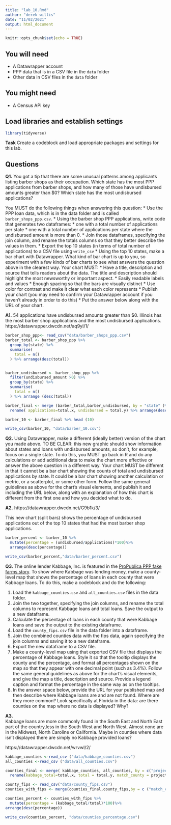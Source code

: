 ```yaml
---
title: "lab_10.Rmd"
author: "derek willis"
date: "11/02/2021"
output: html_document
---
```


```r
knitr::opts_chunk$set(echo = TRUE)
```

## You will need

* A Datawrapper account
* PPP data that is in a CSV file in the `data` folder
* Other data in CSV files in the `data` folder

## You might need

* A Census API key

## Load libraries and establish settings

```r
library(tidyverse)
```

**Task** Create a codeblock and load appropriate packages and settings for this lab.

## Questions

**Q1.** You got a tip that there are some unusual patterns among applicants listing barber shops as their occupation. Which state has the most PPP applications from barber shops, and how many of those have undisbursed amounts greater than $0? Which state has the most undisbursed applications?

You MUST do the following things when answering this question:
* Use the PPP loan data, which is in the data folder and is called `barber_shops_ppp.csv`.
* Using the barber shop PPP applications, write code that generates two dataframes:
  * one with a total number of applications per state
  * one with a total number of applications per state where the undisbursed amount is more than 0.
* Join those dataframes, specifying the join column, and rename the totals columns so that they better describe the values in them.
* Export the top 10 states (in terms of total number of applications) to a CSV file using `write_csv`
* Using the top 10 states, make a bar chart with Datawrapper. What kind of bar chart is up to you, so experiment with a few kinds of bar charts to see what answers the question above in the clearest way. Your chart MUST:
  * Have a title, description and source that tells readers about the data. The title and description should highlight the most newsworthy or important aspect.
  * Easily readable labels and values
  * Enough spacing so that the bars are visually distinct
  * Use color for contrast and make it clear what each color represents
* Publish your chart (you may need to confirm your Datawrapper account if you haven't already in order to do this)
* Put the answer below along with the URL of your chart.

**A1.** 54 applications have undisbursed amounts greater than $0. Illinois has the most barber shop applications and the most undisbursed applications. 
https://datawrapper.dwcdn.net/aq9yl/1/
```r
barber_shop_ppp<- read_csv("data/barber_shops_ppp.csv")
barber_total <- barber_shop_ppp %>%
  group_by(state) %>% 
  summarise(
    total = n()
  ) %>% arrange(desc(total))


barber_undisbursed <- barber_shop_ppp %>%
  filter(undisbursed_amount >0) %>%
  group_by(state) %>%
  summarise(
    total = n()
  ) %>% arrange (desc(total))

barber_final <- merge (barber_total,barber_undisbursed, by = "state" )%>%
  rename( applications=total.x, undisbursed = total.y) %>% arrange(desc(applications))

barber_10 <- barber_final %>% head (10)

write_csv(barber_10, "data/barber_10.csv")
```
**Q2.** Using Datawrapper, make a different (ideally better) version of the chart you made above. TO BE CLEAR: this new graphic should show information about states and loans with undisbursed amounts, so don't, for example, focus on a single state. To do this, you MUST go back in R and do any calculations or add additional data to make the chart more effective or answer the above question in a different way. Your chart MUST be different in that it cannot be a bar chart showing the counts of total and undisbursed applications by state. It could be a bar chart showing another calculation or metric, or a scatterplot, or some other form. Follow the same general guidelines as above for the chart's visual elements, and publish it and including the URL below, along with an explanation of how this chart is different from the first one and how you decided what to do.

**A2.**
https://datawrapper.dwcdn.net/G9b1k/3/

This new chart (split bars) shows the percentage of undisbursed applications out of the top 10 states that had the most barber shop applications. 
```r
barber_percent <- barber_10 %>%
  mutate(percentage = (undisbursed/applications)*100)%>%
  arrange(desc(percentage))

write_csv(barber_percent,"data/barber_percent.csv")
```

**Q3.** The online lender Kabbage, Inc. is featured in the [ProPublica PPP fake farms story](https://www.propublica.org/article/ppp-farms). To show where Kabbage was lending money, make a county-level map that shows the percentage of loans in each county that were Kabbage loans. To do this, make a codeblock and do the following:

1. Load the `kabbage_counties.csv` and `all_counties.csv` files in the data folder.
2. Join the two together, specifying the join columns, and rename the total columns to represent Kabbage loans and total loans. Save the output to a new dataframe.
3. Calculate the percentage of loans in each county that were Kabbage loans and save the output to the existing dataframe.
4. Load the `county_fips.csv` file in the data folder into a dataframe.
5. Join the combined counties data with the fips data, again specifying the join columns and saving it to a new dataframe.
6. Export the new dataframe to a CSV file.
7. Make a county-level map using that exported CSV file that displays the percentage of Kabbage loans. Style it so that the tooltip displays the county and the percentage, and format all percentages shown on the map so that they appear with one decimal point (such as 3.4%). Follow the same general guidelines as above for the chart's visual elements, and give the map a title, description and source. Provide a legend caption and format the percentage in the same way as on the tooltips.
8. In the answer space below, provide the URL for your published map and then describe where Kabbage loans are and are not found. Where are they more common? Look specifically at Florida in the data: are there counties on the map where no data is displayed? Why?

**A3.**  
Kabbage loans are more commonly found in the South East and North East part of the country,less in the South West and North West. Almost none are in the Midwest, North Caroline or California. Maybe in counties where data isn't displayed there are simply no Kabbage provided loans?

https://datawrapper.dwcdn.net/wrvwl/2/
```r
kabbage_counties <-read_csv ("data/kabbage_counties.csv")
all_counties <-read_csv ("data/all_counties.csv")

counties_final <- merge( kabbage_counties, all_counties, by = c("project_county_name","project_state")) %>% 
  rename(kabbage_total=total.x, total = total.y, match_county = project_county_name, state = project_state)

county_fips <- read_csv("data/county_fips.csv")
counties_with_fips <- merge(counties_final,county_fips,by = c ("match_county", "state"))

counties_percent <- counties_with_fips %>%
  mutate(percentage = (kabbage_total/total)*100)%>%
arrange(desc(percentage))

write_csv(counties_percent, "data/counties_percentage.csv")

```
